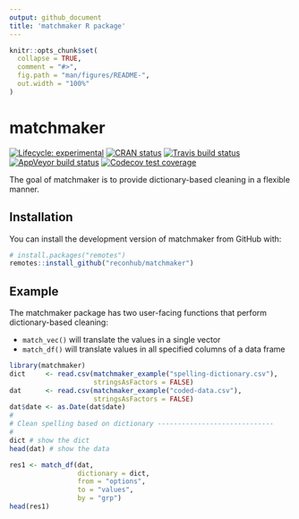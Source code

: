 ```yaml
---
output: github_document
title: 'matchmaker R package'
---
```


<!-- README.md is generated from README.Rmd. Please edit that file -->

```r
knitr::opts_chunk$set(
  collapse = TRUE,
  comment = "#>",
  fig.path = "man/figures/README-",
  out.width = "100%"
)
```

# matchmaker

<!-- badges: start -->
[![Lifecycle: experimental](https://img.shields.io/badge/lifecycle-experimental-orange.svg)](https://www.tidyverse.org/lifecycle/#experimental)
[![CRAN status](https://www.r-pkg.org/badges/version/matchmaker)](https://CRAN.R-project.org/package=matchmaker)
[![Travis build status](https://travis-ci.org/reconhub/matchmaker.svg?branch=master)](https://travis-ci.org/reconhub/matchmaker)
[![AppVeyor build status](https://ci.appveyor.com/api/projects/status/github/reconhub/matchmaker?branch=master&svg=true)](https://ci.appveyor.com/project/reconhub/matchmaker)
[![Codecov test coverage](https://codecov.io/gh/reconhub/matchmaker/branch/master/graph/badge.svg)](https://codecov.io/gh/reconhub/matchmaker?branch=master)
<!-- badges: end -->

The goal of matchmaker is to provide dictionary-based cleaning in a flexible manner.

## Installation

You can install the development version of matchmaker from GitHub with:

``` r
# install.packages("remotes")
remotes::install_github("reconhub/matchmaker")
```

## Example

The matchmaker package has two user-facing functions that perform dictionary-based cleaning:


 - `match_vec()` will translate the values in a single vector
 - `match_df()` will translate values in all specified columns of a data frame 

```r
library(matchmaker)
dict     <- read.csv(matchmaker_example("spelling-dictionary.csv"), 
                     stringsAsFactors = FALSE)
dat      <- read.csv(matchmaker_example("coded-data.csv"), 
                     stringsAsFactors = FALSE)
dat$date <- as.Date(dat$date)
#
# Clean spelling based on dictionary ----------------------------- 
#
dict # show the dict
head(dat) # show the data

res1 <- match_df(dat,
                 dictionary = dict,
                 from = "options",
                 to = "values",
                 by = "grp")
head(res1)
```
